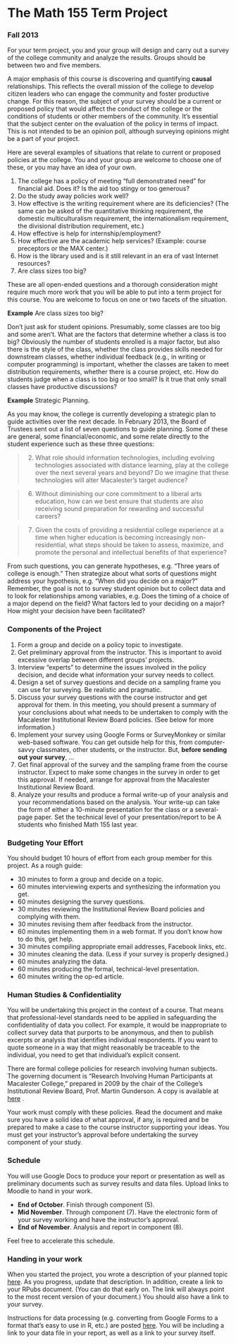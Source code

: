 # The Math 155 Term Project

<link rel="stylesheet" type="text/css" href="../stats155.css">

### Fall 2013

For your term project, you and your group will design and carry out a survey of the college community and analyze the results.  Groups should be between two and five members.  

A major emphasis of this course is discovering and quantifying **causal** relationships.  This reflects the overall mission of the college to develop citizen leaders who can engage the community and foster productive change.  For this reason, the subject of your survey should be a current or proposed policy that would affect the conduct of the college or the conditions of students or other members of the community.  It's essential that the subject center on the evaluation of the policy in terms of impact.  This is not intended to be an opinion poll, although surveying opinions might be a part of your project.

Here are several examples of situations that relate to current or proposed policies at the college.  You and your group are welcome to choose one of these, or you may have an idea of your own.


1. The college has a policy of  meeting "full demonstrated need" for financial aid.  Does it?  Is the aid too stingy or too generous?  
2. Do the study away policies work well?
3. How effective is the writing requirement where are its deficiencies?  (The same can be asked of the quantitative thinking requirement, the domestic multiculturalism requirement, the internationalism requirement, the divisional distribution requirement, etc.)
4. How effective is help for internship/employment?
5. How effective are the academic help services?  (Example: course preceptors or the MAX center.)
6. How is the library used and is it still relevant in an era of vast Internet resources?
7. Are class sizes too big?

These are all open-ended questions and a thorough consideration might require much more work that you will be able to put into a term project for this course.  You are welcome to focus on one or two facets of the situation.  

**Example** Are class sizes too big?

Don't just ask for student opinions.  Presumably, some classes are too big and some aren't.  What are the factors that determine whether a class is too big?  Obviously the number of students enrolled is a major factor, but also there is the style of the class, whether the class provides skills needed for downstream classes, whether individual feedback (e.g., in writing or computer programming) is important, whether the classes are taken to meet distribution requirements, whether there is a course project, etc.  How do students judge when a class is too big or too small?  Is it true that only small classes have productive discussions?  



**Example**  Strategic Planning.

As you may know, the college is currently developing a strategic plan to guide activities over the next decade.  In February 2013, the Board of Trustees sent out a list of seven questions to guide planning.  Some of these are general, some financial/economic, and some relate directly to the student experience such as these three questions:


> (2) What role should information technologies, including evolving technologies associated with distance learning, play at the college over the next several years and beyond? Do we imagine that these technologies will alter Macalester’s target audience?

> (6) Without diminishing our core commitment to a liberal arts education, how can we best ensure that students are also receiving sound preparation for rewarding and successful careers?

> (7) Given the costs of providing a residential college experience at a time when higher education is becoming increasingly non-residential, what steps should be taken to assess, maximize, and promote the personal and intellectual benefits of that experience?

From such questions, you can generate hypotheses, e.g. "Three years of college is enough."  Then strategize about what sorts of questions might address your hypothesis, e.g. "When did you decide on a major?"  Remember, the goal is not to survey student opinion but to collect data  and to look for relationships among variables, e.g. Does the timing of a choice of  a major depend on the field? What factors led to your deciding on a major?  How might your decision have been facilitated?  


### Components of the Project

1.  Form a group and decide on a policy topic to investigate.
1.  Get preliminary approval from the instructor.  This is important to avoid excessive overlap between different groups' projects.
1.  Interview "experts" to determine the issues involved in the policy decision, and decide what information your survey needs to collect.
1.  Design a set of survey questions and decide on a sampling frame you can use for surveying.  Be realistic and pragmatic. 
1.  Discuss your survey questions with the course instructor and get approval for them. In this meeting, you should present a summary of your conclusions about what needs to be undertaken to comply with the Macalester Institutional Review Board policies.  (See below for more information.)
1.  Implement your survey using Google Forms or SurveyMonkey or similar web-based software.  You can get outside help for this, from computer-savvy classmates, other students, or the instructor.  But, **before sending out your survey**, ...
1.  Get final approval of the survey and the sampling frame from the course instructor.  Expect to make some changes in the survey in order to get this approval.  If needed, arrange for approval from the Macalester Institutional Review Board.
1.  Analyze your results and produce a formal write-up of your analysis and your recommendations based on the analysis.  Your write-up can take the form of either a 10-minute presentation for the class or a several-page paper.  Set the technical level of your presentation/report to be A students who finished Math 155 last year.




### Budgeting Your Effort
You should budget 10 hours of effort from each group member for this project.  As a rough guide:

*  30 minutes to form a group and decide on a topic.
*  60 minutes interviewing experts and synthesizing the information you get.
*  60 minutes designing the survey questions.
*  30 minutes reviewing the Institutional Review Board policies and complying with them.
*  30 minutes revising them after feedback from the instructor.
*  60 minutes implementing them in a web format.  If you don't know how to do this, get help.
*  30 minutes compiling appropriate email addresses, Facebook links, etc.  
*  30 minutes cleaning the data.  (Less if your survey is properly designed.)
*  60 minutes analyzing the data.
*  60 minutes producing the formal, technical-level presentation.
*  60 minutes writing the op-ed article.

### Human Studies & Confidentiality

You will be undertaking this project in the context of a course.  That means that professional-level standards need to be applied in safeguarding the confidentiality of data you collect.  For example, it would be inappropriate to collect survey data that purports to be anonymous, and then to publish excerpts or analysis that identifies individual respondents.  If you want to quote someone in a way that might reasonably be traceable to the individual, you need to get that individual's explicit consent.  

There are formal college policies for research involving human subjects.  The governing document is "Research Involving Human Participants at Macalester College," prepared in 2009 by the chair of the College's Institutional Review Board, Prof. Martin Gunderson.  A copy is available at [here](http://www.macalester.edu/committees/irb/documents/IRB%20Guidelines%202009.pdf) . 

Your work must comply with these policies.  Read the document and make sure you have a solid idea of what approval, if any, is required and be prepared to make a case to the course instructor supporting your ideas.  You must get your instructor's approval before undertaking the survey component of your study.

### Schedule

You will use Google Docs to produce your report or presentation as well as preliminary documents such as survey results and data files.  Upload links to Moodle to hand in your work.  

* **End of October**.  Finish through component (5).
* **Mid November**.   Through component (7).  Have the electronic form of your survey working and have the instructor's approval.
* **End of November**.  Analysis and report in component (8).


Feel free to accelerate this schedule.

### Handing in your work

When you started the project, you wrote a description of your planned topic [here](https://docs.google.com/document/d/1pfZJMs0WLnZ9sPl7uzUi3AgSxWMFWOkwDvS4wNnlZ0U/edit?usp=sharing).  As you progress, update that description.  In addition, create a link to your RPubs document.  (You can do that early on.  The link will always point to the most recent version of your document.)  You should also have a link to your survey.

Instructions for data processing (e.g. converting from Google Forms to a format that's easy to use in R, etc.) are posted [here](link needs to be posted).  You will be including a link to your data file in your report, as well as a link to your survey itself.  

